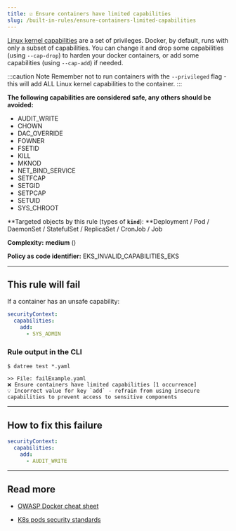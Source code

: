 ```yaml
---
title: ☑️ Ensure containers have limited capabilities
slug: /built-in-rules/ensure-containers-limited-capabilities
---
```


[Linux kernel capabilities](http://man7.org/linux/man-pages/man7/capabilities.7.html) are a set of privileges. Docker, by default, runs with only a subset of capabilities. You can change it and drop some capabilities (using `--cap-drop`) to harden your docker containers, or add some capabilities (using `--cap-add`) if needed. 

:::caution Note
Remember not to run containers with the `--privileged` flag - this will add ALL Linux kernel capabilities to the container.
:::

**The following capabilities are considered safe, any others should be avoided:**
- AUDIT_WRITE
- CHOWN
- DAC_OVERRIDE
- FOWNER
- FSETID
- KILL
- MKNOD
- NET_BIND_SERVICE
- SETFCAP
- SETGID
- SETPCAP
- SETUID
- SYS_CHROOT

**Targeted objects by this rule (types of **`kind`**): **Deployment / Pod / DaemonSet / StatefulSet / ReplicaSet / CronJob / Job

**Complexity:** **medium** (<Complexity/>)

**Policy as code identifier:** EKS_INVALID_CAPABILITIES_EKS

---

## This rule will fail

If a container has an unsafe capability:

```yaml
securityContext:
  capabilities:
    add:
      - SYS_ADMIN
```

### Rule output in the CLI

```terminal
$ datree test *.yaml

>> File: failExample.yaml
❌ Ensure containers have limited capabilities [1 occurrence]
💡 Incorrect value for key `add` - refrain from using insecure capabilities to prevent access to sensitive components
```

---

## How to fix this failure

```yaml
securityContext:
  capabilities:
    add:
      - AUDIT_WRITE
```

---

## Read more

- [OWASP Docker cheat sheet](https://cheatsheetseries.owasp.org/cheatsheets/Docker_Security_Cheat_Sheet.html#rule-3-limit-capabilities-grant-only-specific-capabilities-needed-by-a-container)

- [K8s pods security standards](https://kubernetes.io/docs/concepts/security/pod-security-standards/)
